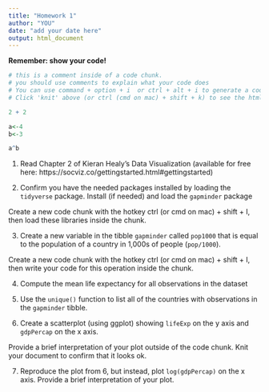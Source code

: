 ```yaml
---
title: "Homework 1"
author: "YOU"
date: "add your date here"
output: html_document
---
```


**Remember: show your code!**

```r
# this is a comment inside of a code chunk. 
# you should use comments to explain what your code does
# You can use command + option + i  or ctrl + alt + i to generate a code chunk. 
# Click 'knit' above (or ctrl (cmd on mac) + shift + k) to see the html output file.

2 + 2

a<-4
b<-3

a^b
```


1. Read Chapter 2 of Kieran Healy's Data Visualization (available for free here: https://socviz.co/gettingstarted.html#gettingstarted)

2. Confirm you have the needed packages installed by loading the `tidyverse` package. Install (if needed) and load the `gapminder` package

Create a new code chunk with the hotkey ctrl (or cmd on mac) + shift + I, then load these libraries inside the chunk. 

3. Create a new variable in the tibble `gapminder` called `pop1000` that is equal to the population of a country in 1,000s of people (`pop/1000`).

Create a new code chunk with the hotkey ctrl (or cmd on mac) + shift + I, then write your code for this operation inside the chunk.

4. Compute the mean life expectancy for all observations in the dataset

5. Use the `unique()` function to list all of the countries with observations in the `gapminder` tibble. 

6. Create a scatterplot (using ggplot) showing `lifeExp` on the y axis and `gdpPercap` on the x axis. 

Provide a brief interpretation of your plot outside of the code chunk. Knit your document to confirm that it looks ok.

7. Reproduce the plot from 6, but instead, plot `log(gdpPercap)` on the x axis. Provide a brief interpretation of your plot.
